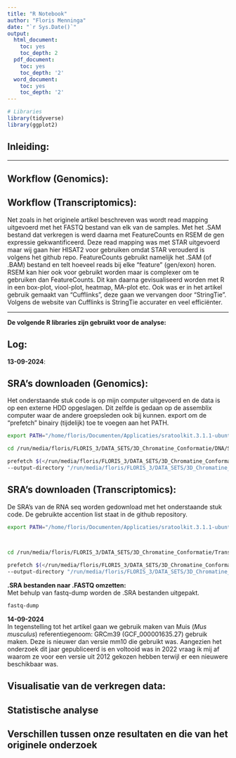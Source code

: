 ```yaml
---
title: "R Notebook"
author: "Floris Menninga"
date: "`r Sys.Date()`"
output:
  html_document:
    toc: yes
    toc_depth: 2
  pdf_document:
    toc: yes
    toc_depth: '2'
  word_document:
    toc: yes
    toc_depth: '2'
---
```


```r
# Libraries
library(tidyverse)
library(ggplot2)

```

## **Inleiding:** ##


<hr>

## **Workflow (Genomics):** ##


## **Workflow (Transcriptomics):** ##
Net zoals in het originele artikel beschreven was wordt read mapping uitgevoerd met het FASTQ bestand van elk van de samples. Met het .SAM bestand dat verkregen is werd daarna met FeatureCounts en RSEM de gen expressie gekwantificeerd. Deze read mapping was met STAR uitgevoerd maar wij gaan hier HISAT2
voor gebruiken omdat STAR verouderd is volgens het github repo.
FeatureCounts gebruikt namelijk het .SAM (of .BAM) bestand en telt hoeveel reads bij elke "feature" (gen/exon) horen. RSEM kan hier ook voor gebruikt worden maar is complexer om te gebruiken dan FeatureCounts.
Dit kan daarna gevisualiseerd worden met R in een box-plot, viool-plot, heatmap, MA-plot etc.
Ook was er in het artikel gebruik gemaakt van "Cufflinks", deze gaan we vervangen door "StringTie". Volgens de website van Cufflinks is StringTie accurater en veel efficiënter. 


<hr>


**De volgende R libraries zijn gebruikt voor de analyse:** \


## Log:
**13-09-2024**:

## SRA's downloaden (Genomics):
Het onderstaande stuk code is op mijn computer uitgevoerd en de data is op een externe HDD opgeslagen. Dit zelfde is gedaan op de assemblix computer waar de andere groepsleden ook bij kunnen. 
export om de "prefetch" binairy (tijdelijk) toe te voegen aan het PATH. 

```bash
export PATH="/home/floris/Documenten/Applicaties/sratoolkit.3.1.1-ubuntu64/bin/:$PATH"

cd /run/media/floris/FLORIS_3/DATA_SETS/3D_Chromatine_Conformatie/DNA/SRA/

prefetch $(</run/media/floris/FLORIS_3/DATA_SETS/3D_Chromatine_Conformatie/DNA/SRA/SraAccList.csv) \
--output-directory "/run/media/floris/FLORIS_3/DATA_SETS/3D_Chromatine_Conformatie/DNA/SRA/" --max-size 200G
```
## SRA's downloaden (Transcriptomics):
De SRA's van de RNA seq worden gedownload met het onderstaande stuk code. De gebruikte accention list staat in de github repository. 
```bash
export PATH="/home/floris/Documenten/Applicaties/sratoolkit.3.1.1-ubuntu64/bin/:$PATH"
 


cd /run/media/floris/FLORIS_3/DATA_SETS/3D_Chromatine_Conformatie/Transcriptomics/

prefetch $(</run/media/floris/FLORIS_3/DATA_SETS/3D_Chromatine_Conformatie/Transcriptomics/SRR_Acc_List.txt) \
--output-directory "/run/media/floris/FLORIS_3/DATA_SETS/3D_Chromatine_Conformatie/Transcriptomics/" --max-size 200G
```

**.SRA bestanden naar .FASTQ omzetten:** \
Met behulp van fastq-dump worden de .SRA bestanden uitgepakt. 

```bash
fastq-dump 
```


**14-09-2024** \
In tegenstelling tot het artikel gaan we gebruik maken van Muis (*Mus musculus*) referentiegenoom: GRCm39 (GCF_000001635.27) gebruik maken. 
Deze is nieuwer dan versie mm10 die gebruikt was.
Aangezien het onderzoek dit jaar gepubliceerd is en voltooid was in 2022 vraag ik mij af waarom ze voor een versie uit 2012 gekozen hebben terwijl er een nieuwere beschikbaar was. 



## **Visualisatie van de verkregen data:**
## **Statistische analyse**
## **Verschillen tussen onze resultaten en die van het originele onderzoek**




